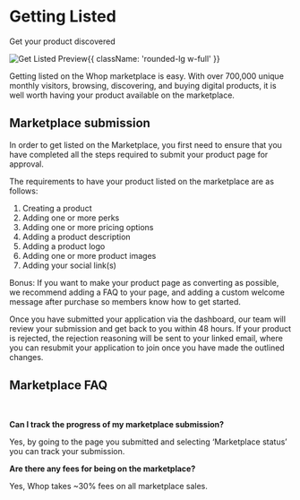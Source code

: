 
<HeroPattern />

<div className='lead'>

# Getting Listed

Get your product discovered

![Get Listed Preview](https://i.imgur.com/tbGip89.png){{ className: 'rounded-lg w-full' }}

Getting listed on the Whop marketplace is easy. With over 700,000 unique monthly visitors, browsing, discovering, and buying digital products, it is well worth having your product available on the marketplace. 

## Marketplace submission

In order to get listed on the Marketplace, you first need to ensure that you have completed all the steps required to submit your product page for approval.

The requirements to have your product listed on the marketplace are as follows:

1. Creating a product
2. Adding one or more perks
3. Adding one or more pricing options
4. Adding a product description
5. Adding a product logo 
6. Adding one or more product images
7. Adding your social link(s)

Bonus: If you want to make your product page as converting as possible, we recommend adding a FAQ to your page, and adding a custom welcome message after purchase so members know how to get started.

Once you have submitted your application via the dashboard, our team will review your submission and get back to you within 48 hours. If your product is rejected, the rejection reasoning will be sent to your linked email, where you can resubmit your application to join once you have made the outlined changes. 

## Marketplace FAQ

<br/>

**Can I track the progress of my marketplace submission?**

Yes, by going to the page you submitted and selecting ‘Marketplace status’ you can track your submission.

**Are there any fees for being on the marketplace?**

Yes, Whop takes ~30% fees on all marketplace sales.

</div>